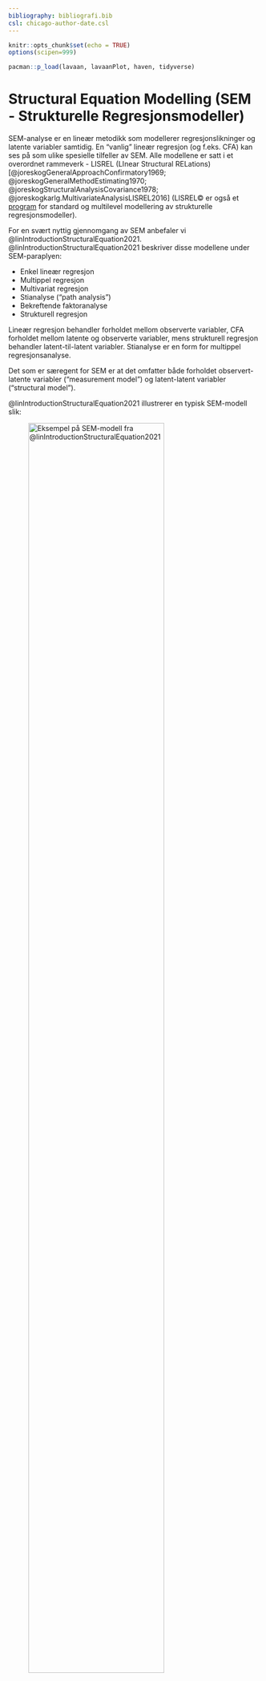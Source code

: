 ```yaml
---
bibliography: bibliografi.bib
csl: chicago-author-date.csl
---
```


```r
knitr::opts_chunk$set(echo = TRUE)
options(scipen=999)
```

```r
pacman::p_load(lavaan, lavaanPlot, haven, tidyverse)
```

# Structural Equation Modelling (SEM - Strukturelle Regresjonsmodeller)

SEM-analyse er en lineær metodikk som modellerer regresjonslikninger og latente variabler samtidig. En "vanlig" lineær regresjon (og f.eks. CFA) kan ses på som ulike spesielle tilfeller av SEM. Alle modellene er satt i et overordnet rammeverk - LISREL (LInear Structural RELations) [@joreskogGeneralApproachConfirmatory1969; @joreskogGeneralMethodEstimating1970; @joreskogStructuralAnalysisCovariance1978; @joreskogkarlg.MultivariateAnalysisLISREL2016] (LISREL&copy; er også et [program](https://ssicentral.com/index.php/products/lisrel/) for standard og multilevel modellering av strukturelle regresjonsmodeller).

For en svært nyttig gjennomgang av SEM anbefaler vi @linIntroductionStructuralEquation2021. @linIntroductionStructuralEquation2021 beskriver disse modellene under SEM-paraplyen:

- Enkel lineær regresjon
- Multippel regresjon
- Multivariat regresjon
- Stianalyse ("path analysis")
- Bekreftende faktoranalyse
- Strukturell regresjon

Lineær regresjon behandler forholdet mellom observerte variabler, CFA forholdet mellom latente og observerte variabler, mens strukturell regresjon behandler latent-til-latent variabler. Stianalyse er en form for multippel regresjonsanalyse. 

Det som er særegent for SEM er at det omfatter både forholdet observert-latente variabler ("measurement model") og latent-latent variabler ("structural model"). 

@linIntroductionStructuralEquation2021 illustrerer en typisk SEM-modell slik:

![Eksempel på SEM-modell fra @linIntroductionStructuralEquation2021](Lin_SEM-modell.png){width=80%}

- Sirkel = Latent variabel
- Firkant = Observert variabel
- Trekant = Intercept
- Rett pil = Sti (startpunkt markerer variabel som predikerer sluttpunkt på pila)
- Buet pil = Varians eller kovarians

Et sentral poeng å huske på er at - på lik linje med bekreftende faktoranalyse CFA - er SEM en "bekreftende metode", altså bør det ligge solid teori i bakgrunnen der vi modellerer for å finne støtte eller ikke for modellen. 

Vi vil også poengtere at SEM-analyse trives best med større datautvalg. @klinePrinciplesPracticeStructural2016 foreskriver at $\frac{n}{q}$ bør være $20:1$, der $q$ er antall parametere i modellen. Altså, hvis antall parametere er 15 bør utvalgsstørrelsen være minst 300.

@linIntroductionStructuralEquation2021 illustrerer modellvalg i SEM på denne måten (referansene til "Model 1A" etc. i illustrasjonen under referer til ulike modeller Lin bygger i sin gjennomgang) ^[se kapittel 1 for definisjon av begreper som eksogene og endogene variabler]:

![Visualisering av SEM, fra @linIntroductionStructuralEquation2021](Lin_SEM-metodikk.png){width=80%}

Siden vi i foregående kapitler har sett på såvel enkel som multippel regresjon og faktoranalyse vil vi i dette kapittelet bruke Lins eksempel for å belyse multivariat regresjon, stianalyse og strukturell regresjon.

## Datasettet

```r
# Bruker pakken: xfun
xfun::embed_file('worland5.csv')
```

Datasettet i eksempelet ser på effektene av studenters bakgrunn på deres akademiske prestasjoner. 

```r
semdata <- read.csv("worland5.csv")
glimpse(semdata)
```

Vi ser at datasettet har 500 observasjoner av 9 observerte variabler. Hypotesen er at de 9 observerte variablene utgjør 3 latente variabler: Tilpasning, risiko og prestasjoner på denne måten:

- Tilpasning ("Adjustment")
    - **motiv**: Motivasjon
    - **harm**: Harmoni
    - **stabi**: Stabilitet
- Risiko ("Risk")
    - **ppsych**: (Negativ) foreldrepåvirkning
    - **ses**: SES - Sosioøkonomisk status
    - **verbal**: Verbal IQ
- Prestasjoner:
    - **read**: Lesing
    - **artih**: Regning
    - **spell**: Staving

Vi kan se på kovariansmatrisen:

```r
semdatacov <- as.matrix(cov(semdata))
# Bruker pakken: sjPlot
sjPlot::tab_corr(semdatacov, triangle = "lower")
```

En positiv kovarians betyr altså at når f.eks. motivasjon og harmoni er positivt kovariert (77) øker den ene når den andre øker. Og motsatt - når motivasjon og foreldrepåvirkning er negativt kovariert (-25) betyr det at negativ foreldrepåvirkning resulterer i lavere motivasjon.

## Multivariat regresjon

Multivariat regresjon skiller seg fra multippel regresjon ved at vi har flere avhengige variabler (multippel regresjon har flere uavhengige variabler, men kun 1 avhengig variabel). 

I dette eksempelet er vår hypotese at motivasjon predikerer både lesing og regning, mens foreldrepåvirkning kun predikerer lesing (sammen med motivasjon). 

![SEM-modell for multivariat regresjon](SEMmod3A.png)

$\gamma_{11}, \gamma_{12}\ og\ \gamma_{22}\ er\ ladningen\ på\ de\ latente\ variablene$
$\phi_{11}\ og \phi_{22}\ er\ variansen\ i\ x_1\ og\ x_2\ (de\ observerte\ variablene\ x_1\ og\ x_2)$
$\phi_{12}\ er\ kovariansen\ mellom\ de\ to\ eksogene\ variablene\ x_1\ og\ x_2$
$\zeta_1\ og\ \zeta_2\ er\ residualene\ til\ de\ to\ latente\ variablene\ y_1\ og\ y_2$
$\psi_{11}\ og\ \psi_{22}\ er\ variansen\ i\ residualene\ til\ de\ latente\ variablene$
$\psi_{12}\ er\ kovariansen\ mellom\ residualene\ til\ de\ latente\ variablene$

```r
semmultivregr <- '
    read ~ ppsych + motiv
    arith ~ motiv'
fitsemmultivregr <- sem(semmultivregr, data=semdata)
summary(fitsemmultivregr)
```

I delen "Regressions" over ser vi at forholdet mellom lesing og foreldrepåvirkning er -0.216, og 0.476 mellom lesing og motivasjon. Dvs. for hver enhet økning i foreldrepåvirkning synker lesing med 0.216 når det er kontrollert for påvirkningen fra motivasjon. På samme måte: en enhets økning i motivasjon øker lesing med 0.476 når vi har kontrollert for foreldrepåvirkningen. Vi ser også at regning øker med 0.6 når motivasjon øker med en enhet. 

Vi kan imidlertid tenke oss at foreldrepåvirkning også predikerer regning slik at vi får følgende modell:

![SEM-modell #2 for multivariat regresjon](SEMmod3E.png)

Vi får da:

```r
semmultivregr2 <- '
    read ~ 1 + ppsych + motiv
    arith ~ 1 + ppsych + motiv'
fitsemmultivregr2 <- sem(semmultivregr2, data=semdata)
summary(fitsemmultivregr2)
```

Vi kan tolke dette på samme måte som første modell.

## Stianalyse

Vi skal bygge videre på den første multivariate regresjonsmodellen over, men nå tenke oss at de endogende variablene påvirker hverandre. Dette kan vi illustrere slik:

![SEM-modell for stianalyse](SEMmod4A.png)

Vi ser at vi her har en tilleggshypotese om at lesing predikerer regning.

```r
stianalyse <- '
    read ~ 1 + ppsych + motiv
    arith ~ 1 + motiv + read
'
fitstianalyse <- sem(stianalyse, data=semdata)
summary(fitstianalyse)
```

Det vi først og fremst vil kommentere her er at regning predikeres i større grad av lesing enn av motivasjon - en enhets økning i motivasjon gir økning i regning på 0.296, mens tilsvarende en enhets økning i lesing gir økning på 0.573.

Som @linIntroductionStructuralEquation2021 poengterer er modellen "over-saturated" (vi går ikke inn i detaljer rundt det, men vi kan se at antall frihetsgrader er positiv slik at vi i prinsippet kan legge til flere stier - avhengig av hvor mange frihetsgrader som er "tilgjengelig"). Hvis vi ikke har noen sterk hypotese om hvilken sti dette bør være kan man gjennomføre en kjikvadrattest ("modification index") som vil vise hvordna kjikvadratverdien vil endre seg som følge av å inkludere en gitt parameter til i modellen:

```r
modindices(fitstianalyse, sort = TRUE)
```

Den klart mest innflytelsesrike parameteren er motiv ~ arith. Forventet endring i regresjonskoeffisienten ("expected parameter change" - epc) er 8.874. 
Vi går ikke videre med revidert modell, og det er verdt å poengtere @linIntroductionStructuralEquation2021 advarsel om forsiktighet i å endre modellen "fordi vi kan". Faren for Type I feil kan stige drastisk. 

Vi skal til slutt se på hvor god modellen er ("fit statistics").

```r
summary(fitstianalyse, fit.measures=TRUE)
```

1. CFI - Confirmatory Factor Index: Vil være en verdi mellom 0 og 1. Verdier over 0.9, evt 0.95 for en mer konsvervativ tilnærming, vurderes som bra. Siden vi har 0.994 her indikerer det en god modell.

2. TLI - Tucker Lewis Index: Også verdier mellom 0 og 1, og 0.9 som en foreslått grense for god modell. Vi har 0.971. 

3. RMSEA - Root Mean Square Error of Approximation: @klinePrinciplesPracticeStructural2016 foreslår at verdier under eller lik 0.05 er "close fit", mellom 0.05 og 0.08 er "reasonable fit", mens verdier over 0.08 er "poor fit". Siden vi har 0.088 har vi en "reasonable fit". 

## Strukturell regresjon

### En endogen variabel

Vår hpotese for denne modellen er at de latente eksogene variablene Tilpasning og Risiko hver har 3 indikatorer (jfr. gjennomgang av datasettet i starten av kapittelet). Vi har videre en latent endogen variabel - Prestasjon - med sine tre indikatorer. Begge "sidene" utgjør "measurement models". I tillegg har vi den strukturelle regresjonen der vi hypotetiserer at Tilpasning positivt predikerer Prestasjon, mens Risiko negativt predikerer Prestasjon. Under viser vi under modellen svært forenklet.

![SEM-modell for strukturell regresjon - en endogen variabel](SEMmod6A.png)

```r
strukregrsem <- '
adjust =~ motiv + harm + stabi
risk =~ verbal + ppsych + ses
achieve =~ read + arith + spell
achieve ~ adjust + risk
'
fitstrukregrsem <- sem(strukregrsem, data=semdata)
summary(fitstrukregrsem, standardized=TRUE, fit.measures=TRUE)
```

Vi kan også vise modellen grafisk. I illustrasjonen under har vi spesifisert at vi kun ønsker signifikante stier (< 0.05).

```r
lavaanPlot(model = fitstrukregrsem, node_options = list(shape = "box", fontname = "Helvetica"), edge_options = list(color = "grey"), coefs = TRUE, sig = .05)
```

### To endogene variabler

En annen mulig hypotese er denne:

![SEM-modell for strukturell regresjon - to endogene variabler](SEMmod6B.png)

Risiko predikerer i denne modellen Tilpasning, og at den endogene variabelen Tilpasning og den eksogene variabelen Risiko predikerer den endogene variabelen Prestasjon.

```r
strukregrsem2 <- '
adjust =~ motiv + harm + stabi
risk =~ verbal + ses + ppsych
achieve =~ read + arith + spell
adjust ~ risk 
achieve ~ adjust + risk
'
fitstrukregrsem2 <- sem(strukregrsem2, data=semdata)
summary(fitstrukregrsem2, standardized=TRUE, fit.measures=TRUE)
```

```r
lavaanPlot(model = fitstrukregrsem2, node_options = list(shape = "box", fontname = "Helvetica"), edge_options = list(color = "grey"), coefs = TRUE, sig = .05)
```

